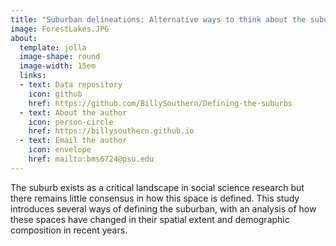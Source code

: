 ```yaml
---
title: "Suburban delineations: Alternative ways to think about the suburban form"
image: ForestLakes.JPG
about:
  template: jolla
  image-shape: round
  image-width: 15em
  links: 
  - text: Data repository
    icon: github
    href: https://github.com/BillySouthern/Defining-the-suburbs
  - text: About the author
    icon: person-circle
    href: https://billysouthern.github.io
  - text: Email the author
    icon: envelope
    href: mailto:bms6724@psu.edu 
---
```


The suburb exists as a critical landscape in social science research but there remains little consensus in how this space is defined. This study introduces several ways of defining the suburban, with an analysis of how these spaces have changed in their spatial extent and demographic composition in recent years.
